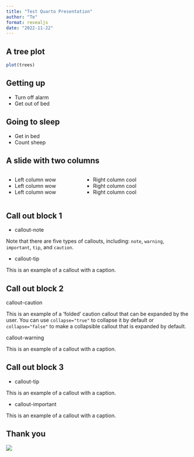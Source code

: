 ```yaml
---
title: "Test Quarto Presentation"
author: "Te"
format: revealjs
date: "2022-11-22"
---
```


## A tree plot

```r
plot(trees)
```

## Getting up

-   Turn off alarm
-   Get out of bed

## Going to sleep

-   Get in bed
-   Count sheep

## A slide with two columns

::: columns
::: {.column width="40%"}
-   Left column wow
-   Left column wow
-   Left column wow
:::

::: {.column width="60%"}
-   Right column cool
-   Right column cool
-   Right column cool
:::
:::

## Call out block 1

- callout-note

::: {.callout-note}
Note that there are five types of callouts, including:
`note`, `warning`, `important`, `tip`, and `caution`.
:::

- callout-tip

::: {.callout-tip}
This is an example of a callout with a caption.
:::

## Call out block 2
callout-caution

::: {.callout-caution collapse="true"}
This is an example of a 'folded' caution callout that can be expanded by the user. You can use `collapse="true"` to collapse it by default or `collapse="false"` to make a collapsible callout that is expanded by default.
:::

callout-warning

::: {.callout-warning}
This is an example of a callout with a caption.
:::

## Call out block 3
- callout-tip

::: {.callout-tip}
This is an example of a callout with a caption.
:::

- callout-important

::: {.callout-important}
This is an example of a callout with a caption.
:::

## Thank you

![](https://media.giphy.com/media/21HtXqCprrU7Xsr0qo/giphy.gif)

